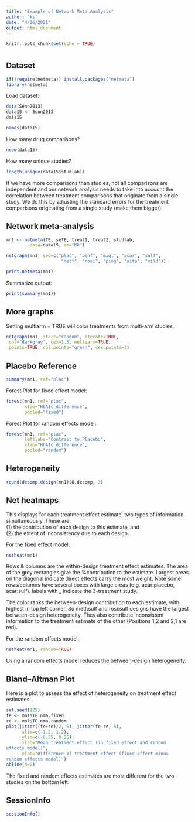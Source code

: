```yaml
---
title: "Example of Network Meta Analysis"
author: "ks"
date: "4/26/2021"
output: html_document
---
```


```r
knitr::opts_chunk$set(echo = TRUE)
```

# {.tabset}

## Dataset

```r
if(!require(netmeta)) install.packages("netmeta")
library(netmeta)
```

Load dataset:
```r
data(Senn2013)
data15 <- Senn2013
data15
```

```r
names(data15)
```


How many drug comparisons?
```r
nrow(data15)
```

How many unique studies?
```r
length(unique(data15$studlab))
```

If we have more comparisons than studies, not all comparisons are independent and our network analysis needs to take into account the correlation between treatment comparisons that originate from a single study.  We do this by adjusting the standard errors for the treatment comparisons originating from a single study (make them bigger).

## Network meta-analysis

```r
mn1 <- netmeta(TE, seTE, treat1, treat2, studlab,
         data=data15, sm="MD")
```


```r
netgraph(mn1, seq=c("plac", "benf", "migl", "acar", "sulf",
                     "metf", "rosi", "piog", "sita", "vild"))
```

```r
print.netmeta(mn1)
```

Summarize output:

```r
print(summary(mn1))
```

## More graphs

Setting multiarm = TRUE  will color treatments from multi-arm studies.
```r
netgraph(mn1, start="random", iterate=TRUE,
 col="darkgray", cex=1.5, multiarm=TRUE,
 points=TRUE, col.points="green", cex.points=3)
```

## Placebo Reference

```r
summary(mn1, ref="plac")
```

Forest Plot for fixed effect model:

```r
forest(mn1, ref="plac",
       xlab="HbA1c difference",
       pooled="fixed")
```

Forest Plot for random effects model:

```r
forest(mn1, ref="plac",
       leftlabs="Contrast to Placebo",
       xlab="HbA1c difference",
       pooled="random")
```

## Heterogeneity

```r
round(decomp.design(mn1)$Q.decomp, 3)
```

## Net heatmaps

This displays for each treatment effect estimate, two types of information simultaneously. These are:  
(1) the contribution of each design to this estimate, and  
(2) the extent of inconsistency due to each design.

For the fixed effect model:

```r
netheat(mn1)
```
Rows & columns are the within-design treatment effect estimates. The area of the grey rectangles give the %contribution to the estimate. Largest areas on the diagonal indicate direct effects carry the most weight. Note some rows/columns have several boxes with large areas (e.g. acar:placebo, acar:sulf). labels with _ indicate the 3-treatment study.

The color ranks the between-design contribution to each estimate, with highest in top left corner. So metf:sulf and rosi:sulf designs have the largest between-design heterogeneity. They also contribute inconsistent information to the treatment estimate of the other (Positions 1,2 and 2,1 are red).

For the random effects model:

```r
netheat(mn1, random=TRUE)
```

Using a random effects model reduces the between-design heterogeneity. 

## Bland–Altman Plot 

Here is a plot to assess the effect of heterogeneity
on treatment effect estimates.

```r
set.seed(125)
fe <- mn1$TE.nma.fixed
re <- mn1$TE.nma.random
plot(jitter((fe+re)/2, 5), jitter(fe-re, 5),
      xlim=c(-1.2, 1.2),
      ylim=c(-0.25, 0.25),
      xlab="Mean treatment effect (in fixed effect and random
effects model)", 
      ylab="Difference of treatment effect (fixed effect minus
random effects model)")
abline(h=0)
```

The fixed and random effects estimates are most different for the two studies on the bottom left.


## SessionInfo

```r
sessionInfo()
```